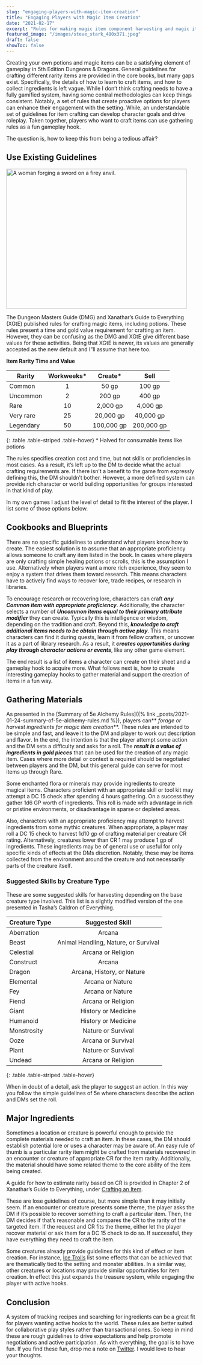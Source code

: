 ```yaml
---
slug: "engaging-players-with-magic-item-creation"
title: "Engaging Players with Magic Item Creation"
date: "2021-02-17"
excerpt: "Rules for making magic item component harvesting and magic item creation fun for players in 5th edition games."
featured_image: "/images/steve_stark_480x371.jpeg"
draft: false
showToc: false
---
```


Creating your own potions and magic items can be a satisfying element of gameplay in 5th Edition Dungeons & Dragons. General guidelines for crafting different rarity items are provided in the core books, but many gaps exist. Specifically, the details of how to learn to craft items, and how to collect ingredients is left vague. While I don&#8217;t think crafting needs to have a fully gamified system, having some central methodologies can keep things consistent. Notably, a set of rules that create proactive options for players can enhance their engagement with the setting. While, an understandable set of guidelines for item crafting can develop character goals and drive roleplay. Taken together, players who want to craft items can use gathering rules as a fun gameplay hook.

The question is, how to keep this from being a tedious affair?

## Use Existing Guidelines

<img src="/images/steve_stark_480x371.jpeg" alt="A woman forging a sword on a firey anvil." width="480" height="371" />

The Dungeon Masters Guide (DMG) and Xanathar&#8217;s Guide to Everything (XGtE) published rules for crafting magic items, including potions. These rules present a time and gold value requirement for crafting an item. However, they can be confusing as the DMG and XGtE give different base values for these activities. Being that XGtE is newer, its values are generally accepted as the new default and I&#8221;ll assume that here too. 

**Item Rarity Time and Value** 


|Rarity|Workweeks*|Create*|Sell|
|--- |:-: |:-: |:-: |
|Common|1|50 gp|100 gp|
|Uncommon|2|200 gp|400 gp|
|Rare|10|2,000 gp|4,000 gp|
|Very rare|25|20,000 gp|40,000 gp|
|Legendary|50|100,000 gp|200,000 gp|
{: .table .table-striped .table-hover}
\* Halved for consumable items like potions

The rules specifies creation cost and time, but not skills or proficiencies in most cases. As a result, it&#8217;s left up to the DM to decide what the actual crafting requirements are. If there isn&#8217;t a benefit to the game from expressly defining this, the DM shouldn&#8217;t bother. However, a more defined system can provide rich character or world building opportunities for groups interested in that kind of play.

In my own games I adjust the level of detail to fit the interest of the player. I list some of those options below.

## Cookbooks and Blueprints

There are no specific guidelines to understand what players know how to create. The easiest solution is to assume that an appropriate proficiency allows someone to craft any item listed in the book. In cases where players are only crafting simple healing potions or scrolls, this is the assumption I use. Alternatively when players want a more rich experience, they seem to enjoy a system that drives them toward research. This means characters have to actively find ways to recover lore, trade recipes, or research in libraries.

To encourage research or recovering lore, characters can craft **_any Common item with appropriate proficiency_**. Additionally, the character selects a number of **_Uncommon items equal to their primary attribute modifier_** they can create. Typically this is intelligence or wisdom, depending on the tradition and craft. Beyond this, **_knowledge to craft additional items needs to be obtain through active play_**. This means characters can find it during quests, learn it from fellow crafters, or uncover it as a part of library research. As a result, it **_creates opportunities during play through character actions or events_**, like any other game element.

The end result is a list of items a character can create on their sheet and a gameplay hook to acquire more. What follows next is, how to create interesting gameplay hooks to gather material and support the creation of items in a fun way.

## Gathering Materials

As presented in the [Summary of 5e Alchemy Rules]({% link _posts/2021-01-24-summary-of-5e-alchemy-rules.md %}), players can** _forage or harvest ingredients for magic item creation_**. These rules are intended to be simple and fast, and leave it to the DM and player to work out description and flavor. In the end, the intention is that the player attempt some action and the DM sets a difficulty and asks for a roll. The **_result is a value of ingredients in gold pieces_** that can be used for the creation of any magic item. Cases where more detail or context is required should be negotiated between players and the DM, but this general guide can serve for most items up through Rare.

Some enchanted flora or minerals may provide ingredients to create magical items. Characters proficient with an appropriate skill or tool kit may attempt a DC 15 check after spending 4 hours gathering. On a success they gather 1d6 GP worth of ingredients. This roll is made with advantage in rich or pristine environments, or disadvantage in sparse or depleted areas.

Also, characters with an appropriate proficiency may attempt to harvest ingredients from some mythic creatures. When appropriate, a player may roll a DC 15 check to harvest 1d10 gp of crafting material per creature CR rating. Alternatively, creatures lower than CR 1 may produce 1 gp of ingredients. These ingredients may be of general use or useful for only specific kinds of effects at the DMs discretion. Notably, these may be items collected from the environment around the creature and not necessarily parts of the creature itself.

### Suggested Skills by Creature Type

These are some suggested skills for harvesting depending on the base creature type involved. This list is a slightly modified version of the one presented in Tasha&#8217;s Caldron of Everything.

|Creature Type|Suggested Skill|
|--- |:-: |
|Aberration|Arcana|
|Beast|Animal Handling, Nature, or Survival|
|Celestial|Arcana or Religion|
|Construct|Arcana|
|Dragon|Arcana, History, or Nature|
|Elemental|Arcana or Nature|
|Fey|Arcana or Nature|
|Fiend|Arcana or Religion|
|Giant|History or Medicine|
|Humanoid|History or Medicine|
|Monstrosity|Nature or Survival|
|Ooze|Arcana or Survival|
|Plant|Nature or Survival|
|Undead|Arcana or Religion|
{: .table .table-striped .table-hover}
 

When in doubt of a detail, ask the player to suggest an action. In this way you follow the simple guidelines of 5e where characters describe the action and DMs set the roll.

## Major Ingredients

Sometimes a location or creature is powerful enough to provide the complete materials needed to craft an item. In these cases, the DM should establish potential lore or uses a character may be aware of. An easy rule of thumb is a particular rarity item might be crafted from materials recovered in an encounter or creature of appropriate CR for the item rarity. Additionally, the material should have some related theme to the core ability of the item being created. 

A guide for how to estimate rarity based on CR is provided in Chapter 2 of Xanathar&#8217;s Guide to Everything, under <a href="https://www.dndbeyond.com/sources/xgte/downtime-revisited#CraftinganItem" target="_blank" rel="noreferrer noopener">Crafting an Item</a>.

These are lose guidelines of course, but more simple than it may initially seem. If an encounter or creature presents some theme, the player asks the DM if it&#8217;s possible to recover something to craft a particular item. Then, the DM decides if that&#8217;s reasonable and compares the CR to the rarity of the targeted item. If the request and CR fits the theme, either let the player recover material or ask them for a DC 15 check to do so. If successful, they have everything they need to craft the item.

Some creatures already provide guidelines for this kind of effect or item creation. For instance, <a href="https://forgottenrealms.fandom.com/wiki/Ice_troll" target="_blank" rel="noreferrer noopener">Ice Trolls</a> list some effects that can be achieved that are thematically tied to the setting and monster abilities. In a similar way, other creatures or locations may provide similar opportunities for item creation. In effect this just expands the treasure system, while engaging the player with active hooks.

## Conclusion

A system of tracking recipes and searching for ingredients can be a great fit for players wanting active hooks to the world. These rules are better suited for collaborative play styles rather than transactional ones. So keep in mind these are rough guidelines to drive expectations and help promote negotiations and active participation. As with everything, the goal is to have fun. If you find these fun, drop me a note on [Twitter](https://www.twitter.com/optionalrule). I would love to hear your thoughts.
